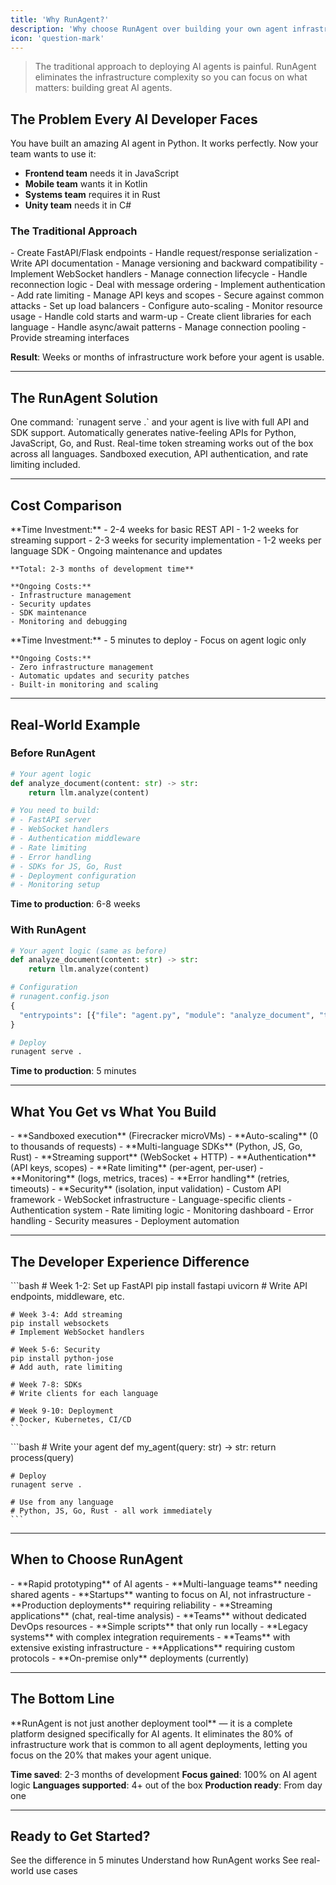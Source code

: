 ```yaml
---
title: 'Why RunAgent?'
description: 'Why choose RunAgent over building your own agent infrastructure'
icon: 'question-mark'
---
```



> The traditional approach to deploying AI agents is painful. RunAgent eliminates the infrastructure complexity so you can focus on what matters: building great AI agents.

## The Problem Every AI Developer Faces

You have built an amazing AI agent in Python. It works perfectly. Now your team wants to use it:

- **Frontend team** needs it in JavaScript
- **Mobile team** wants it in Kotlin  
- **Systems team** requires it in Rust
- **Unity team** needs it in C#

### The Traditional Approach

<AccordionGroup>
  <Accordion title="🔧 Build REST APIs">
    - Create FastAPI/Flask endpoints
    - Handle request/response serialization
    - Write API documentation
    - Manage versioning and backward compatibility
  </Accordion>
  
  <Accordion title="📡 Add Streaming Support">
    - Implement WebSocket handlers
    - Manage connection lifecycle
    - Handle reconnection logic
    - Deal with message ordering
  </Accordion>
  
  <Accordion title="🔒 Handle Security">
    - Implement authentication
    - Add rate limiting
    - Manage API keys and scopes
    - Secure against common attacks
  </Accordion>
  
  <Accordion title="📈 Scale Infrastructure">
    - Set up load balancers
    - Configure auto-scaling
    - Monitor resource usage
    - Handle cold starts and warm-up
  </Accordion>
  
  <Accordion title="🌐 Write SDKs">
    - Create client libraries for each language
    - Handle async/await patterns
    - Manage connection pooling
    - Provide streaming interfaces
  </Accordion>
</AccordionGroup>

**Result**: Weeks or months of infrastructure work before your agent is usable.

---

## The RunAgent Solution

<CardGroup cols={2}>
  <Card title="⚡ Deploy in Minutes" icon="rocket">
    One command: `runagent serve .` and your agent is live with full API and SDK support.
  </Card>
  <Card title="🌐 Multi-Language Ready" icon="code">
    Automatically generates native-feeling APIs for Python, JavaScript, Go, and Rust.
  </Card>
  <Card title="📡 Streaming Built-in" icon="stream">
    Real-time token streaming works out of the box across all languages.
  </Card>
  <Card title="🔒 Production Security" icon="shield">
    Sandboxed execution, API authentication, and rate limiting included.
  </Card>
</CardGroup>

---

## Cost Comparison

<AccordionGroup>
  <Accordion title="💰 DIY Approach Costs">
    **Time Investment:**
    - 2-4 weeks for basic REST API
    - 1-2 weeks for streaming support
    - 2-3 weeks for security implementation
    - 1-2 weeks per language SDK
    - Ongoing maintenance and updates
    
    **Total: 2-3 months of development time**
    
    **Ongoing Costs:**
    - Infrastructure management
    - Security updates
    - SDK maintenance
    - Monitoring and debugging
  </Accordion>
  
  <Accordion title="✅ RunAgent Approach">
    **Time Investment:**
    - 5 minutes to deploy
    - Focus on agent logic only
    
    **Ongoing Costs:**
    - Zero infrastructure management
    - Automatic updates and security patches
    - Built-in monitoring and scaling
  </Accordion>
</AccordionGroup>

---

## Real-World Example

### Before RunAgent

```python
# Your agent logic
def analyze_document(content: str) -> str:
    return llm.analyze(content)

# You need to build:
# - FastAPI server
# - WebSocket handlers  
# - Authentication middleware
# - Rate limiting
# - Error handling
# - SDKs for JS, Go, Rust
# - Deployment configuration
# - Monitoring setup
```

**Time to production**: 6-8 weeks

### With RunAgent

```python
# Your agent logic (same as before)
def analyze_document(content: str) -> str:
    return llm.analyze(content)

# Configuration
# runagent.config.json
{
  "entrypoints": [{"file": "agent.py", "module": "analyze_document", "tag": "analyze"}]
}

# Deploy
runagent serve .
```

**Time to production**: 5 minutes

---

## What You Get vs What You Build

<CardGroup cols={2}>
  <Card title="✅ What RunAgent Provides" icon="check">
    - **Sandboxed execution** (Firecracker microVMs)
    - **Auto-scaling** (0 to thousands of requests)
    - **Multi-language SDKs** (Python, JS, Go, Rust)
    - **Streaming support** (WebSocket + HTTP)
    - **Authentication** (API keys, scopes)
    - **Rate limiting** (per-agent, per-user)
    - **Monitoring** (logs, metrics, traces)
    - **Error handling** (retries, timeouts)
    - **Security** (isolation, input validation)
  </Card>
  
  <Card title="❌ What You Would Build" icon="times">
    - Custom API framework
    - WebSocket infrastructure
    - Language-specific clients
    - Authentication system
    - Rate limiting logic
    - Monitoring dashboard
    - Error handling
    - Security measures
    - Deployment automation
  </Card>
</CardGroup>

---

## The Developer Experience Difference

<Steps>
  <Step title="Traditional Approach">
    ```bash
    # Week 1-2: Set up FastAPI
    pip install fastapi uvicorn
    # Write API endpoints, middleware, etc.
    
    # Week 3-4: Add streaming
    pip install websockets
    # Implement WebSocket handlers
    
    # Week 5-6: Security
    pip install python-jose
    # Add auth, rate limiting
    
    # Week 7-8: SDKs
    # Write clients for each language
    
    # Week 9-10: Deployment
    # Docker, Kubernetes, CI/CD
    ```
  </Step>
  
  <Step title="RunAgent Approach">
    ```bash
    # Write your agent
    def my_agent(query: str) -> str:
        return process(query)
    
    # Deploy
    runagent serve .
    
    # Use from any language
    # Python, JS, Go, Rust - all work immediately
    ```
  </Step>
</Steps>

---

## When to Choose RunAgent

<CardGroup cols={2}>
  <Card title="✅ Perfect For" icon="check">
    - **Rapid prototyping** of AI agents
    - **Multi-language teams** needing shared agents
    - **Startups** wanting to focus on AI, not infrastructure
    - **Production deployments** requiring reliability
    - **Streaming applications** (chat, real-time analysis)
    - **Teams** without dedicated DevOps resources
  </Card>
  
  <Card title="❌ Not Ideal For" icon="times">
    - **Simple scripts** that only run locally
    - **Legacy systems** with complex integration requirements
    - **Teams** with extensive existing infrastructure
    - **Applications** requiring custom protocols
    - **On-premise only** deployments (currently)
  </Card>
</CardGroup>

---

## The Bottom Line

<Note>
**RunAgent is not just another deployment tool** — it is a complete platform designed specifically for AI agents. It eliminates the 80% of infrastructure work that is common to all agent deployments, letting you focus on the 20% that makes your agent unique.
</Note>

**Time saved**: 2-3 months of development
**Focus gained**: 100% on AI agent logic
**Languages supported**: 4+ out of the box
**Production ready**: From day one

---

## Ready to Get Started?

<Cards num={3}>
  <Card title="🚀 Deploy Your First Agent" href="/tutorials/deploy-your-first-agent" arrow>
    See the difference in 5 minutes
  </Card>
  <Card title="🏗️ See the Architecture" href="/explanation/architecture-overview" arrow>
    Understand how RunAgent works
  </Card>
  <Card title="📚 Explore Examples" href="/resources/examples" arrow>
    See real-world use cases
  </Card>
</Cards>

<NeedHelp context="Why RunAgent?" />
